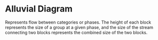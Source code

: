 <!--
 * Copyright (c) 2022 Visa, Inc.
 *
 * This source code is licensed under the MIT license
 * https://github.com/visa/visa-chart-components/blob/master/LICENSE
 *
 -->

# Alluvial Diagram

<p className="sub-header-p">Represents flow between categories or phases. The height of each block represents the size of a group at a given phase, and the size of the stream connecting two blocks represents the combined size of the two blocks.</p>


<Story id="alluvial-diagram--hidden" />

<!-- ## Why should I use it?

- Bar charts allow for precise comparisons across groups or data points
- Allow for comparisons of discrete numeric values over time
- A well-recognized chart that your audience will likely have experience working with

## What should I watch out for?

- If a large number of values are sorted in descending order it may be hard to see smaller values
- Be sure that your numeric scale always starts at zero – when you are comparing length of a bar it’s important that the actual length of the bar is proportional to the value on the scale -->

<style>{`
.sub-header-p {
    line-height: 22px !important;
    font-weight: 300;
    font-size: 20px;
}
`}</style>
